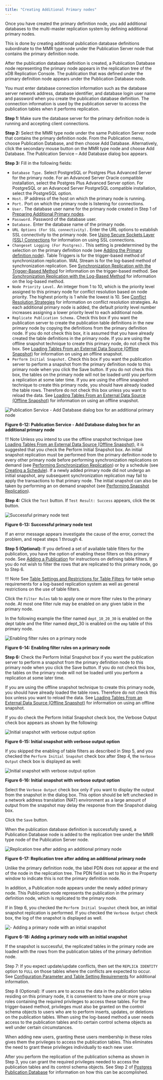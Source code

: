 ```yaml
---
title: "Creating Additional Primary nodes"
---
```


<div id="creating_primary_nodes" class="registered_link"></div>

Once you have created the primary definition node, you add additional databases to the multi-master replication system by defining additional primary nodes.

This is done by creating additional publication database definitions subordinate to the MMR type node under the Publication Server node that contains the primary definition node.

After the publication database definition is created, a Publication Database node representing the primary node appears in the replication tree of the xDB Replication Console. The publication that was defined under the primary definition node appears under the Publication Database node.

You must enter database connection information such as the database server network address, database identifier, and database login user name and password when you create the publication database definition. The connection information is used by the publication server to access the publication tables when it performs replication.

**Step 1:** Make sure the database server for the primary definition node is running and accepting client connections.

**Step 2:** Select the MMR type node under the same Publication Server node that contains the primary definition node. From the Publication menu, choose Publication Database, and then choose Add Database. Alternatively, click the secondary mouse button on the MMR type node and choose Add Database. The Publication Service – Add Database dialog box appears.

**Step 3:** Fill in the following fields:

-   `Database Type.` Select PostgreSQL or Postgres Plus Advanced Server for the primary node. For an Advanced Server Oracle compatible installation, select the Postgres Plus Advanced Server option. For PostgreSQL or an Advanced Server PostgreSQL compatible installation, select the PostgreSQL option.
-   `Host.` IP address of the host on which the primary node is running.
-   `Port.` Port on which the primary node is listening for connections.
-   `User.` The database user name for the primary node created in Step 1 of [Preparing Additional Primary nodes](01_pre_steps/#prepare_add_pdn).
-   `Password.` Password of the database user.
-   `Database.` Enter the database name of the primary node.
-   `URL Options (For SSL connectivity).` Enter the URL options to establish SSL connectivity to the primary node. See [Using Secure Sockets Layer (SSL) Connections](../07_common_operations/11_using_ssl_connections/#using_ssl_connections) for information on using SSL connections.
-   `Changeset Logging (For Postgres).` This setting is predetermined by the selection on the primary definition node (see [Adding the Primary definition node](02_creating_publication_mmr/#adding_pdn)). Table Triggers is for the trigger-based method of synchronization replication. WAL Stream is for the log-based method of synchronization replication. See [Synchronization Replication with the Trigger-Based Method](../02_overview/02_replication_concepts_and_definitions/09_sync_replication_trigger_based/#sync_replication_trigger_based) for information on the trigger-based method. See [Synchronization Replication with the Log-Based Method](../02_overview/02_replication_concepts_and_definitions/10_sync_replication_log_based/#sync_replication_log_based) for information on the log-based method.
-   `Node Priority Level.` An integer from 1 to 10, which is the priority level assigned to this primary node for conflict resolution based on node priority. The highest priority is 1 while the lowest is 10. See [Conflict Resolution Strategies](06_conflict_resolution/04_conflict_resolution_strategies/#conflict_resolution_strategies) for information on conflict resolution strategies. As each additional primary node is added, the default priority level number increases assigning a lower priority level to each additional node.
-   `Replicate Publication Schema.` Check this box if you want the publication server to create the publication table definitions in the new primary node by copying the definitions from the primary definition node. If you do not check this box, it is assumed that you have already created the table definitions in the primary node. If you are using the offline snapshot technique to create this primary node, do not check this box. See [Loading Tables From an External
Data Source (Offline Snapshot)](../07_common_operations/09_offline_snapshot/#offline_snapshot) for information on using an offline snapshot.
-   `Perform Initial Snapshot.` Check this box if you want the publication server to perform a snapshot from the primary definition node to this primary node when you click the Save button. If you do not check this box, the tables on the primary node will not be loaded until you perform a replication at some later time. If you are using the offline snapshot technique to create this primary node, you should have already loaded the table rows. Therefore do not check this box unless you want to reload the data. See [Loading Tables From an External Data Source (Offline Snapshot)](../07_common_operations/09_offline_snapshot/#offline_snapshot) for information on using an offline snapshot.

![Publication Service - Add Database dialog box for an additional primary node](../images/image124.png)

**Figure 6-12: Publication Service - Add Database dialog box for an additional primary node**


!!! Note
    Unless you intend to use the offline snapshot technique (see [Loading Tables From an External Data Source (Offline Snapshot)](../07_common_operations/09_offline_snapshot/#offline_snapshot), it is suggested that you check the Perform Initial Snapshot box. An initial snapshot replication must be performed from the primary definition node to every other primary node before performing synchronization replications on demand (see [Performing Synchronization Replication](05_on_demand_replication_mmr/#perform_synchronization_replication_mmr)) or by a schedule (see [Creating a Schedule](../07_common_operations/02_creating_schedule/#creating_schedule)). If a newly added primary node did not undergo an initial snapshot, any subsequent synchronization replication may fail to apply the transactions to that primary node. The initial snapshot can also be taken by performing an on demand snapshot (see [Performing Snapshot Replication](05_on_demand_replication_mmr/#perform_snapshot_replication_mmr)).

**Step 4:** Click the `Test` button. If `Test Result: Success` appears, click the `OK` button.

![Successful primary node test](../images/image125.png)

**Figure 6-13: Successful primary node test**

If an error message appears investigate the cause of the error, correct the problem, and repeat steps 1 through 4.

**Step 5 (Optional):** If you defined a set of available table filters for the publication, you have the option of enabling these filters on this primary node. See [Adding a Publication](02_creating_publication_mmr/#add_pub_mmr) for instructions on defining table filters. If you do not wish to filter the rows that are replicated to this primary node, go to Step 6.

!!! Note
    See [Table Settings and Restrictions for Table Filters](../02_overview/02_replication_concepts_and_definitions/13_table_filters/#table_settings_and_restrictions_for_table_filters) for table setup requirements for a log-based replication system as well as general restrictions on the use of table filters.

Click the `Filter Rules` tab to apply one or more filter rules to the primary node. At most one filter rule may be enabled on any given table in the primary node.

In the following example the filter named `dept_10_20_30` is enabled on the dept table and the filter named dept_30 is enabled on the `emp` table of this primary node.

![Enabling filter rules on a primary node](../images/image126.png)

**Figure 6-14: Enabling filter rules on a primary node**

**Step 6:** Check the Perform Initial Snapshot box if you want the publication server to perform a snapshot from the primary definition node to this primary node when you click the Save button. If you do not check this box, the tables on the primary node will not be loaded until you perform a replication at some later time.

If you are using the offline snapshot technique to create this primary node, you should have already loaded the table rows. Therefore do not check this box unless you want to reload the data. See [Loading Tables From an External Data Source (Offline Snapshot)](../07_common_operations/09_offline_snapshot/#offline_snapshot)  for information on using an offline snapshot.

If you do check the Perform Initial Snapshot check box, the Verbose Output check box appears as shown by the following:

![Initial snapshot with verbose output option](../images/image127.png)

**Figure 6-15: Initial snapshot with verbose output option**

If you skipped the enabling of table filters as described in Step 5, and you checked the `Perform Initial Snapshot` check box after Step 4, the `Verbose Output` check box is displayed as well:

![Initial snapshot with verbose output option](../images/image128.png)

**Figure 6-16: Initial snapshot with verbose output option**


Select the `Verbose Output` check box only if you want to display the output from the snapshot in the dialog box. This option should be left unchecked in a network address translation (NAT) environment as a large amount of output from the snapshot may delay the response from the Snapshot dialog box.

Click the `Save` button.

When the publication database definition is successfully saved, a Publication Database node is added to the replication tree under the MMR type node of the Publication Server node.

![Replication tree after adding an additional primary node](../images/image129.png)

**Figure 6-17: Replication tree after adding an additional primary node**

Unlike the primary definition node, the label PDN does not appear at the end of the node in the replication tree. The PDN field is set to No in the Property window to indicate this is not the primary definition node.

In addition, a Publication node appears under the newly added primary node. This Publication node represents the publication in the primary definition node, which is replicated to the primary node.

If in Step 6, you checked the `Perform Initial Snapshot` check box, an initial snapshot replication is performed. If you checked the `Verbose Output` check box, the log of the snapshot is displayed as well.

![- Adding a primary node with an initial snapshot](../images/image130.png)

**Figure 6-18: Adding a primary node with an initial snapshot**

If the snapshot is successful, the replicated tables in the primary node are loaded with the rows from the publication tables of the primary definition node.

Step 7: If you expect update/update conflicts, then set the `REPLICA IDENTITY` option to `FULL` on those tables where the conflicts are expected to occur. See [Configuration Parameter and Table Setting Requirements](06_conflict_resolution/01_configuration_para_andtable_setting/#configuration_para_and_table_setting) for additional information.

Step 8 (Optional): If users are to access the data in the publication tables residing on this primary node, it is convenient to have one or more `group` roles containing the required privileges to access these tables. For the trigger-based method, privileges must also be granted on the control schema objects to users who are to perform inserts, updates, or deletions on the publication tables. When using the log-based method a user needs access to the publication tables and to certain control schema objects as well under certain circumstances.

When adding new users, granting these users membership in these roles gives them the privileges to access the publication tables. This eliminates the need to grant these privileges individually to each new user.

After you perform the replication of the publication schema as shown in Step 3, you can grant the required privileges needed to access the publication tables and its control schema objects. See Step 2 of [Postgres Publication Database](../05_smr_operation/01_prerequisites/04_preparing_pub_database/#postgres_pub_db) for information on how this can be accomplished.

